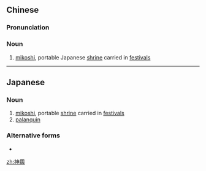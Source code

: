 {{also|神舆}}
==Chinese==
{{zh-forms|s=神舆}}

===Pronunciation===
{{zh-pron
|m=shényú
|c=san4 jyu4
|cat=n
}}

===Noun===
{{zh-noun}}

# [[mikoshi]], portable Japanese [[shrine]] carried in [[festival]]s

----

==Japanese==
{{ja-kanjitab}}

===Noun===
{{ja-noun|みこし}}

# [[mikoshi]], portable [[shrine]] carried in [[festival]]s
# [[palanquin]]

===Alternative forms===
* {{ja-r|御輿|みこし}}

[[zh:神輿]]